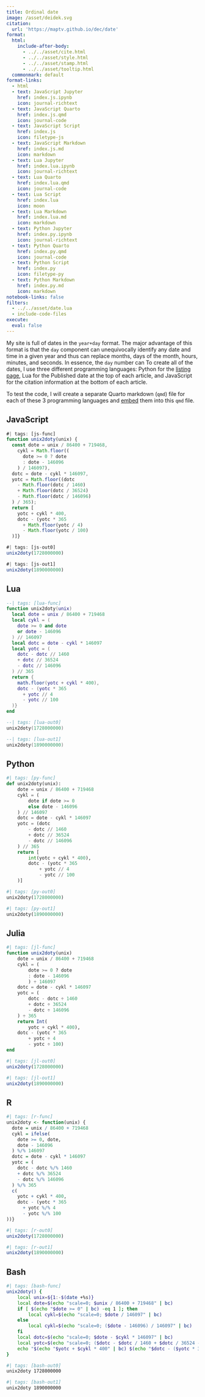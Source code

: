 ```yaml
---
title: Ordinal date
image: /asset/deidek.svg
citation:
  url: 'https://maptv.github.io/dec/date'
format:
  html:
    include-after-body:
      - ../../asset/cite.html
      - ../../asset/style.html
      - ../../asset/stamp.html
      - ../../asset/tooltip.html
  commonmark: default
format-links:
  - html
  - text: JavaScript Jupyter
    href: index.js.ipynb
    icon: journal-richtext
  - text: JavaScript Quarto
    href: index.js.qmd
    icon: journal-code
  - text: JavaScript Script
    href: index.js
    icon: filetype-js
  - text: JavaScript Markdown
    href: index.js.md
    icon: markdown
  - text: Lua Jupyter
    href: index.lua.ipynb
    icon: journal-richtext
  - text: Lua Quarto
    href: index.lua.qmd
    icon: journal-code
  - text: Lua Script
    href: index.lua
    icon: moon
  - text: Lua Markdown
    href: index.lua.md
    icon: markdown
  - text: Python Jupyter
    href: index.py.ipynb
    icon: journal-richtext
  - text: Python Quarto
    href: index.py.qmd
    icon: journal-code
  - text: Python Script
    href: index.py
    icon: filetype-py
  - text: Python Markdown
    href: index.py.md
    icon: markdown
notebook-links: false
filters:
  - ../../asset/date.lua
  - include-code-files
execute:
  eval: false
---
```


My site is full of dates in the `year+day` format. The major advantage of this format is that the `day` component can unequivocally identify any date and time in a given year and thus can replace months, days of the month, hours, minutes, and seconds. In essence, the `day` number can  To create all of the dates, I use three different programming languages: Python for the [listing page](/list), Lua for the Published date at the top of each article, and JavaScript for the citation information at the bottom of each article.


To test the code, I will create a separate Quarto markdown (`qmd`) file for each of these 3 programming languages and [embed](https://quarto.org/docs/authoring/notebook-embed.html#overview) them into this `qmd` file.


::: {.content-hidden unless-profile="javascript"}
::: {.content-hidden unless-format="ipynb"}

# JavaScript

```typescript
#| tags: [js-func]
function unix2doty(unix) {
  const dote = unix / 86400 + 719468,
    cykl = Math.floor((
      dote >= 0 ? dote
      : dote - 146096
    ) / 146097),
  dotc = dote - cykl * 146097,
  yotc = Math.floor((dotc
    - Math.floor(dotc / 1460)
    + Math.floor(dotc / 36524)
    - Math.floor(dotc / 146096)
  ) / 365);
  return [
    yotc + cykl * 400,
    dotc - (yotc * 365
      + Math.floor(yotc / 4)
      - Math.floor(yotc / 100)
  )]}
```

```typescript
#| tags: [js-out0]
unix2doty(1728000000)
```

```typescript
#| tags: [js-out1]
unix2doty(1890000000)
```

:::
:::

::: {.content-hidden unless-profile="lua"}
::: {.content-hidden unless-format="ipynb"}

# Lua

```lua
--| tags: [lua-func]
function unix2doty(unix)
  local dote = unix / 86400 + 719468
  local cykl = (
    dote >= 0 and dote
    or dote - 146096
  ) // 146097
  local dotc = dote - cykl * 146097
  local yotc = (
    dotc - dotc // 1460
    + dotc // 36524
    - dotc // 146096
  ) // 365
  return {
    math.floor(yotc + cykl * 400),
    dotc - (yotc * 365
      + yotc // 4
      - yotc // 100
  )}
end
```

```lua
--| tags: [lua-out0]
unix2doty(1728000000)
```

```lua
--| tags: [lua-out1]
unix2doty(1890000000)
```

:::
:::

::: {.content-hidden unless-profile="python"}
::: {.content-hidden unless-format="ipynb"}

# Python

```python
#| tags: [py-func]
def unix2doty(unix):
    dote = unix / 86400 + 719468
    cykl = (
        dote if dote >= 0
        else dote - 146096
    ) // 146097
    dotc = dote - cykl * 146097
    yotc = (dotc
        - dotc // 1460
        + dotc // 36524
        - dotc // 146096
    ) // 365
    return [
        int(yotc + cykl * 400),
        dotc - (yotc * 365
            + yotc // 4
            - yotc // 100
    )]
```

```python
#| tags: [py-out0]
unix2doty(1728000000)
```

```python
#| tags: [py-out1]
unix2doty(1890000000)
```

:::
:::

::: {.content-hidden unless-profile="julia"}
::: {.content-hidden unless-format="ipynb"}

# Julia

```julia
#| tags: [jl-func]
function unix2doty(unix)
    dote = unix / 86400 + 719468
    cykl = (
        dote >= 0 ? dote
        : dote - 146096
        ) ÷ 146097
    dotc = dote - cykl * 146097
    yotc = (
        dotc - dotc ÷ 1460
        + dotc ÷ 36524
        - dotc ÷ 146096
    ) ÷ 365
    return Int(
        yotc + cykl * 400),
    dotc - (yotc * 365
        + yotc ÷ 4
        - yotc ÷ 100)
end
```

```julia
#| tags: [jl-out0]
unix2doty(1728000000)
```

```julia
#| tags: [jl-out1]
unix2doty(1890000000)
```

:::
:::


::: {.content-hidden unless-profile="r"}
::: {.content-hidden unless-format="ipynb"}

# R

```r
#| tags: [r-func]
unix2doty <- function(unix) {
  dote = unix / 86400 + 719468
  cykl = ifelse(
    dote >= 0, dote,
    dote - 146096
  ) %/% 146097
  dotc = dote - cykl * 146097
  yotc = (
    dotc - dotc %/% 1460
    + dotc %/% 36524
    - dotc %/% 146096
  ) %/% 365
  c(
    yotc + cykl * 400,
    dotc - (yotc * 365
      + yotc %/% 4
      - yotc %/% 100
))}
```

```r
#| tags: [r-out0]
unix2doty(1728000000)
```

```r
#| tags: [r-out1]
unix2doty(1890000000)
```

:::
:::

::: {.content-hidden unless-profile="bash"}
::: {.content-hidden unless-format="ipynb"}

# Bash

```bash
#| tags: [bash-func]
unix2doty() {
    local unix=${1:-$(date +%s)}
    local dote=$(echo "scale=0; $unix / 86400 + 719468" | bc)
    if [ $(echo "$dote >= 0" | bc) -eq 1 ]; then
        local cykl=$(echo "scale=0; $dote / 146097" | bc)
    else
        local cykl=$(echo "scale=0; ($dote - 146096) / 146097" | bc)
    fi
    local dotc=$(echo "scale=0; $dote - $cykl * 146097" | bc)
    local yotc=$(echo "scale=0; ($dotc - $dotc / 1460 + $dotc / 36524 - $dotc / 146096) / 365" | bc)
    echo "$(echo "$yotc + $cykl * 400" | bc) $(echo "$dotc - ($yotc * 365 + $yotc / 4 - $yotc / 100)" | bc)"
}
```

```bash
#| tags: [bash-out0]
unix2doty 1728000000
```

```bash
#| tags: [bash-out1]
unix2doty 1890000000
```

:::
:::

::: {.content-hidden unless-profile="knitr"}
::: {.content-hidden unless-format="html"}
::: {.panel-tabset }

<!-- # JavaScript -->

<!-- {{< embed index.js.ipynb#func echo=true >}} -->

<!-- {{< embed index.js.ipynb#out0 echo=true >}} -->

<!-- {{< embed index.js.ipynb#out1 echo=true >}} -->

<!-- # Lua -->

<!-- {{< embed index.lua.ipynb#lua-func echo=true >}} -->

<!-- {{< embed index.lua.ipynb#lua-out0 echo=true >}} -->

<!-- {{< embed index.lua.ipynb#lua-out1 echo=true >}} -->

<!-- # Python -->

<!-- {{< embed index.py.ipynb#py-func echo=true >}} -->

<!-- {{< embed index.py.ipynb#py-out0 echo=true >}} -->

<!-- {{< embed index.py.ipynb#py-out1 echo=true >}} -->

<!-- # Julia -->

<!-- {{< embed index.jl.ipynb#jl-func echo=true >}} -->

<!-- {{< embed index.jl.ipynb#jl-out0 echo=true >}} -->

<!-- {{< embed index.jl.ipynb#jl-out1 echo=true >}} -->

<!-- # R -->

<!-- {{< embed index.r.ipynb#r-func echo=true >}} -->

<!-- {{< embed index.r.ipynb#r-out0 echo=true >}} -->

<!-- {{< embed index.r.ipynb#r-out1 echo=true >}} -->

<!-- # Python -->

<!-- {{< embed index.sh.ipynb#bash-func echo=true >}} -->

<!-- {{< embed index.sh.ipynb#bash-out0 echo=true >}} -->

<!-- {{< embed index.sh.ipynb#bash-out1 echo=true >}} -->
:::
:::
:::
